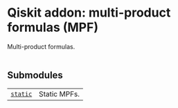 # Qiskit addon: multi-product formulas (MPF)

<span id="module-qiskit_addon_mpf" />

<span id="qiskit-addon-mpf" />

Multi-product formulas.

|   |
| - |

## Submodules

|                                                                                              |              |
| -------------------------------------------------------------------------------------------- | ------------ |
| [`static`](qiskit_addon_mpf.static#module-qiskit_addon_mpf.static "qiskit_addon_mpf.static") | Static MPFs. |
